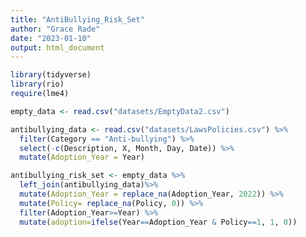 ```yaml
---
title: "AntiBullying_Risk_Set"
author: "Grace Rade"
date: "2023-01-10"
output: html_document
---
```

```r
library(tidyverse)
library(rio)
require(lme4)

empty_data <- read.csv("datasets/EmptyData2.csv")

antibullying_data <- read.csv("datasets/LawsPolicies.csv") %>% 
  filter(Category == "Anti-bullying") %>% 
  select(-c(Description, X, Month, Day, Date)) %>% 
  mutate(Adoption_Year = Year)

antibullying_risk_set <- empty_data %>% 
  left_join(antibullying_data)%>% 
  mutate(Adoption_Year = replace_na(Adoption_Year, 2022)) %>%
  mutate(Policy= replace_na(Policy, 0)) %>%
  filter(Adoption_Year>=Year) %>%
  mutate(adoption=ifelse(Year==Adoption_Year & Policy==1, 1, 0))
```

